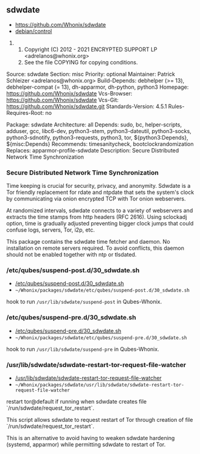 == sdwdate ==

* https://github.com/Whonix/sdwdate
* [https://github.com/Whonix/sdwdate/blob/master/debian/control debian/control]
## Copyright (C) 2012 - 2021 ENCRYPTED SUPPORT LP <adrelanos@whonix.org>
## See the file COPYING for copying conditions.

Source: sdwdate
Section: misc
Priority: optional
Maintainer: Patrick Schleizer <adrelanos@whonix.org>
Build-Depends: debhelper (>= 13), debhelper-compat (= 13),
dh-apparmor, dh-python, python3
Homepage: https://github.com/Whonix/sdwdate
Vcs-Browser: https://github.com/Whonix/sdwdate
Vcs-Git: https://github.com/Whonix/sdwdate.git
Standards-Version: 4.5.1
Rules-Requires-Root: no

Package: sdwdate
Architecture: all
Depends: sudo, bc, helper-scripts, adduser,
gcc, libc6-dev, python3-stem, python3-dateutil,
python3-socks, python3-sdnotify, python3-requests, python3, tor,
${python3:Depends}, ${misc:Depends}
Recommends: timesanitycheck, bootclockrandomization
Replaces: apparmor-profile-sdwdate
Description: Secure Distributed Network Time Synchronization
===  Secure Distributed Network Time Synchronization ===

Time keeping is crucial for security, privacy, and anonymity. Sdwdate is a Tor
friendly replacement for rdate and ntpdate that sets the system's clock by
communicating via onion encrypted TCP with Tor onion webservers.

At randomized intervals, sdwdate connects to a variety of webservers and
extracts the time stamps from http headers (RFC 2616).
Using sclockadj option, time is gradually adjusted preventing bigger clock
jumps that could confuse logs, servers, Tor, i2p, etc.

This package contains the sdwdate time fetcher and daemon. No
installation on remote servers required. To avoid conflicts, this daemon
should not be enabled together with ntp or tlsdated.
=== /etc/qubes/suspend-post.d/30_sdwdate.sh ===

* [https://github.com/Whonix/sdwdate/blob/master/etc/qubes/suspend-post.d/30_sdwdate.sh /etc/qubes/suspend-post.d/30_sdwdate.sh]
* <code>~/Whonix/packages/sdwdate/etc/qubes/suspend-post.d/30_sdwdate.sh</code>

hook to run <code>/usr/lib/sdwdate/suspend-post</code>
in Qubes-Whonix.
=== /etc/qubes/suspend-pre.d/30_sdwdate.sh ===

* [https://github.com/Whonix/sdwdate/blob/master/etc/qubes/suspend-pre.d/30_sdwdate.sh /etc/qubes/suspend-pre.d/30_sdwdate.sh]
* <code>~/Whonix/packages/sdwdate/etc/qubes/suspend-pre.d/30_sdwdate.sh</code>

hook to run <code>/usr/lib/sdwdate/suspend-pre</code>
in Qubes-Whonix.
=== /usr/lib/sdwdate/sdwdate-restart-tor-request-file-watcher ===

* [https://github.com/Whonix/sdwdate/blob/master/usr/lib/sdwdate/sdwdate-restart-tor-request-file-watcher /usr/lib/sdwdate/sdwdate-restart-tor-request-file-watcher]
* <code>~/Whonix/packages/sdwdate/usr/lib/sdwdate/sdwdate-restart-tor-request-file-watcher</code>

restart tor@default if running when sdwdate creates file
`/run/sdwdate/request_tor_restart`.

This script allows sdwdate to request restart of Tor through creation of
file `/run/sdwdate/request_tor_restart`.

This is an alternative to avoid having to weaken sdwdate hardening (systemd,
apparmor) while permitting sdwdate to restart of Tor.
